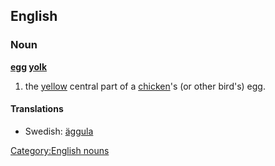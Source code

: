 {{wikipedia}}
==English==
===Noun===
[[Category:English nouns]]
'''[[egg]] [[yolk]]'''
#the [[yellow]] central part of a [[chicken]]'s (or other bird's) egg.
====Translations====
*Swedish: [[äggula]]